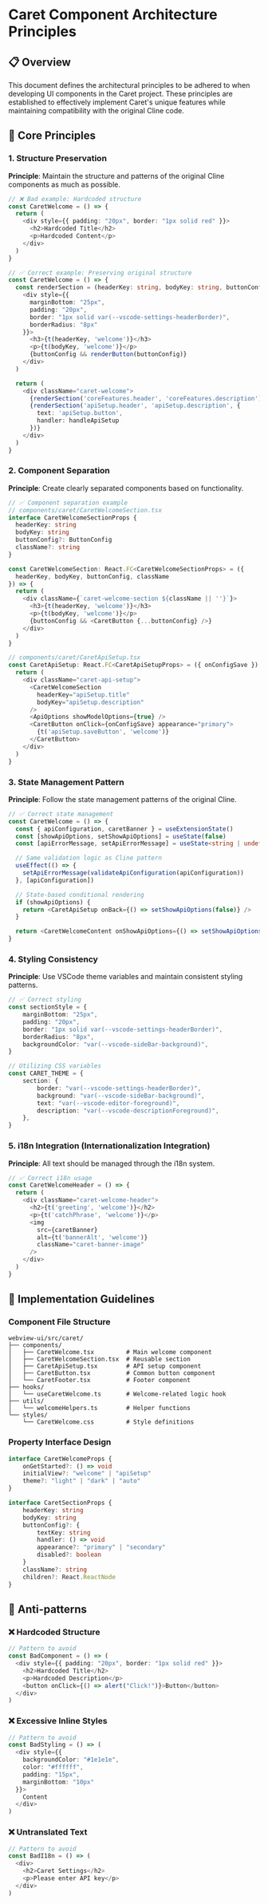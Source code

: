 # Caret Component Architecture Principles

## 📋 **Overview**

This document defines the architectural principles to be adhered to when developing UI components in the Caret project. These principles are established to effectively implement Caret's unique features while maintaining compatibility with the original Cline code.

## 🎯 **Core Principles**

### **1. Structure Preservation**

**Principle**: Maintain the structure and patterns of the original Cline components as much as possible.

```typescript
// ❌ Bad example: Hardcoded structure
const CaretWelcome = () => {
  return (
    <div style={{ padding: "20px", border: "1px solid red" }}>
      <h2>Hardcoded Title</h2>
      <p>Hardcoded Content</p>
    </div>
  )
}

// ✅ Correct example: Preserving original structure
const CaretWelcome = () => {
  const renderSection = (headerKey: string, bodyKey: string, buttonConfig?: ButtonConfig) => (
    <div style={{
      marginBottom: "25px",
      padding: "20px",
      border: "1px solid var(--vscode-settings-headerBorder)",
      borderRadius: "8px"
    }}>
      <h3>{t(headerKey, 'welcome')}</h3>
      <p>{t(bodyKey, 'welcome')}</p>
      {buttonConfig && renderButton(buttonConfig)}
    </div>
  )

  return (
    <div className="caret-welcome">
      {renderSection('coreFeatures.header', 'coreFeatures.description')}
      {renderSection('apiSetup.header', 'apiSetup.description', {
        text: 'apiSetup.button',
        handler: handleApiSetup
      })}
    </div>
  )
}
```

### **2. Component Separation**

**Principle**: Create clearly separated components based on functionality.

```typescript
// ✅ Component separation example
// components/caret/CaretWelcomeSection.tsx
interface CaretWelcomeSectionProps {
  headerKey: string
  bodyKey: string
  buttonConfig?: ButtonConfig
  className?: string
}

const CaretWelcomeSection: React.FC<CaretWelcomeSectionProps> = ({
  headerKey, bodyKey, buttonConfig, className
}) => {
  return (
    <div className={`caret-welcome-section ${className || ''}`}>
      <h3>{t(headerKey, 'welcome')}</h3>
      <p>{t(bodyKey, 'welcome')}</p>
      {buttonConfig && <CaretButton {...buttonConfig} />}
    </div>
  )
}

// components/caret/CaretApiSetup.tsx
const CaretApiSetup: React.FC<CaretApiSetupProps> = ({ onConfigSave }) => {
  return (
    <div className="caret-api-setup">
      <CaretWelcomeSection
        headerKey="apiSetup.title"
        bodyKey="apiSetup.description"
      />
      <ApiOptions showModelOptions={true} />
      <CaretButton onClick={onConfigSave} appearance="primary">
        {t('apiSetup.saveButton', 'welcome')}
      </CaretButton>
    </div>
  )
}
```

### **3. State Management Pattern**

**Principle**: Follow the state management patterns of the original Cline.

```typescript
// ✅ Correct state management
const CaretWelcome = () => {
  const { apiConfiguration, caretBanner } = useExtensionState()
  const [showApiOptions, setShowApiOptions] = useState(false)
  const [apiErrorMessage, setApiErrorMessage] = useState<string | undefined>(undefined)

  // Same validation logic as Cline pattern
  useEffect(() => {
    setApiErrorMessage(validateApiConfiguration(apiConfiguration))
  }, [apiConfiguration])

  // State-based conditional rendering
  if (showApiOptions) {
    return <CaretApiSetup onBack={() => setShowApiOptions(false)} />
  }

  return <CaretWelcomeContent onShowApiOptions={() => setShowApiOptions(true)} />
}
```

### **4. Styling Consistency**

**Principle**: Use VSCode theme variables and maintain consistent styling patterns.

```typescript
// ✅ Correct styling
const sectionStyle = {
	marginBottom: "25px",
	padding: "20px",
	border: "1px solid var(--vscode-settings-headerBorder)",
	borderRadius: "8px",
	backgroundColor: "var(--vscode-sideBar-background)",
}

// Utilizing CSS variables
const CARET_THEME = {
	section: {
		border: "var(--vscode-settings-headerBorder)",
		background: "var(--vscode-sideBar-background)",
		text: "var(--vscode-editor-foreground)",
		description: "var(--vscode-descriptionForeground)",
	},
}
```

### **5. i18n Integration (Internationalization Integration)**

**Principle**: All text should be managed through the i18n system.

```typescript
// ✅ Correct i18n usage
const CaretWelcomeHeader = () => {
  return (
    <div className="caret-welcome-header">
      <h2>{t('greeting', 'welcome')}</h2>
      <p>{t('catchPhrase', 'welcome')}</p>
      <img
        src={caretBanner}
        alt={t('bannerAlt', 'welcome')}
        className="caret-banner-image"
      />
    </div>
  )
}
```

## 🔧 **Implementation Guidelines**

### **Component File Structure**

```
webview-ui/src/caret/
├── components/
│   ├── CaretWelcome.tsx         # Main welcome component
│   ├── CaretWelcomeSection.tsx  # Reusable section
│   ├── CaretApiSetup.tsx        # API setup component
│   ├── CaretButton.tsx          # Common button component
│   └── CaretFooter.tsx          # Footer component
├── hooks/
│   └── useCaretWelcome.ts       # Welcome-related logic hook
├── utils/
│   └── welcomeHelpers.ts        # Helper functions
└── styles/
    └── CaretWelcome.css         # Style definitions
```

### **Property Interface Design**

```typescript
interface CaretWelcomeProps {
	onGetStarted?: () => void
	initialView?: "welcome" | "apiSetup"
	theme?: "light" | "dark" | "auto"
}

interface CaretSectionProps {
	headerKey: string
	bodyKey: string
	buttonConfig?: {
		textKey: string
		handler: () => void
		appearance?: "primary" | "secondary"
		disabled?: boolean
	}
	className?: string
	children?: React.ReactNode
}
```

## 🚨 **Anti-patterns**

### **❌ Hardcoded Structure**

```typescript
// Pattern to avoid
const BadComponent = () => (
  <div style={{ padding: "20px", border: "1px solid red" }}>
    <h2>Hardcoded Title</h2>
    <p>Hardcoded Description</p>
    <button onClick={() => alert("Click!")}>Button</button>
  </div>
)
```

### **❌ Excessive Inline Styles**

```typescript
// Pattern to avoid
const BadStyling = () => (
  <div style={{
    backgroundColor: "#1e1e1e",
    color: "#ffffff",
    padding: "15px",
    marginBottom: "10px"
  }}>
    Content
  </div>
)
```

### **❌ Untranslated Text**

```typescript
// Pattern to avoid
const BadI18n = () => (
  <div>
    <h2>Caret Settings</h2>
    <p>Please enter API key</p>
  </div>
)
```
